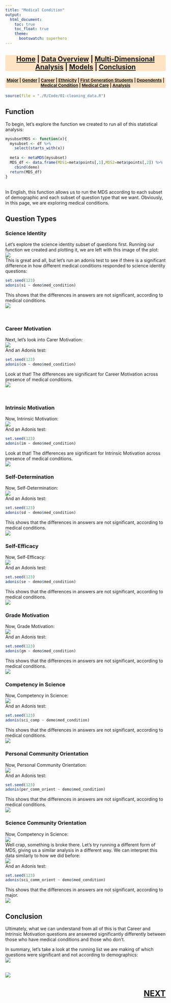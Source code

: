 ```yaml
---
title: "Medical Condition"
output:
  html_document:
    toc: true
    toc_float: true
    theme:
      bootswatch: superhero
---
```

<h3 style="background-color:bisque;text-align:center;font-size:150%;">[Home](https://pbischoff3.github.io/) | [Data Overview](https://pbischoff3.github.io/data_overview/) | [Multi-Dimensional Analysis](https://pbischoff3.github.io/multi_dimensional_analysis/) | [Models](https://pbischoff3.github.io/models/) | [Conclusion](https://pbischoff3.github.io/Conclusion/)</h3>

<h4 style="background-color:bisque;text-align:center;font-size:95%;">[Major](https://pbischoff3.github.io/multi_dimensional_analysis/Major/) | [Gender](https://pbischoff3.github.io/multi_dimensional_analysis/Gender/) | [Career](https://pbischoff3.github.io/multi_dimensional_analysis/career/) | [Ethnicity](https://pbischoff3.github.io/multi_dimensional_analysis/Ethnicity/) | [First Generation Students](https://pbischoff3.github.io/multi_dimensional_analysis/fgs/) | [Dependents](https://pbischoff3.github.io/multi_dimensional_analysis/dependents/)      | [Medical Condition](https://pbischoff3.github.io/multi_dimensional_analysis/medical_condition/) | [Medical Care](https://pbischoff3.github.io/multi_dimensional_analysis/medical_care/) | [Analysis](https://pbischoff3.github.io/multi_dimensional_analysis/analysis/)</h4>
  
```r
source(file = "./R/Code/01-cleaning_data.R")
```


## Function
To begin, let's explore the function we created to run all of this statistical analysis:
```r
mysubsetMDS <- function(x){
  mysubset <- df %>% 
    select(starts_with(x))
  
  meta <- metaMDS(mysubset)
  MDS_df <- data.frame(MDS1=meta$points[,1],MDS2=meta$points[,2]) %>%
    cbind(demo)
  return(MDS_df)
}
```
<br>
In English, this function allows us to run the MDS according to each subset of demographic and each subset of question type that we want. Obviously, in this page, we are exploring medical conditions.

## Question Types
### Science Identity
Let's explore the science identity subset of questions first. Running our function we created and plotting it, we are left with this image of the plot:<br>
![](../../R/Images/med_condition/si.png)
<br> This is great and all, but let's run an adonis test to see if there is a significant difference in how different medical conditions responded to science identity questions:
```r
set.seed(123)
adonis(si ~ demo$med_condition)
```
This shows that the differences in answers are not significant, according to medical conditions. <br>
![](../../R/Images/what_is_MDS/no.gif)

<br>

### Career Motivation
Next, let's look into Carer Motivation: <br>
![](../../R/Images/med_condition/cm.png)
<br>
And an Adonis test:
```r
set.seed(123)
adonis(cm ~ demo$med_condition)
```
Look at that! The differences are significant for Career Motivation across presence of medical conditions. <br>
![](../../R/Images/what_is_MDS/yes.gif)

<br>

### Intrinsic Motivation
Now, Intrinsic Motivation: <br>
![](../../R/Images/med_condition/im.png)
<br>
And an Adonis test:
```r
set.seed(123)
adonis(im ~ demo$med_condition)
```
Look at that! The differences are significant for Intrinsic Motivation across presence of medical conditions. <br>
![](../../R/Images/what_is_MDS/yes.gif)

### Self-Determination
Now, Self-Determination: <br>
![](../../R/Images/med_condition/sd.png)
<br>
And an Adonis test:
```r
set.seed(123)
adonis(sd ~ demo$med_condition)
```
This shows that the differences in answers are not significant, according to medical conditions. <br>
![](../../R/Images/what_is_MDS/no.gif)

### Self-Efficacy
Now, Self-Efficacy: <br>
![](../../R/Images/med_condition/se.png)
<br>
And an Adonis test:
```r
set.seed(123)
adonis(se ~ demo$med_condition)
```
This shows that the differences in answers are not significant, according to medical conditions. <br>
![](../../R/Images/what_is_MDS/no.gif)

### Grade Motivation
Now, Grade Motivation: <br>
![](../../R/Images/med_condition/gm.png)
<br>
And an Adonis test:
```r
set.seed(123)
adonis(gm ~ demo$med_condition)
```
This shows that the differences in answers are not significant, according to medical conditions. <br>
![](../../R/Images/what_is_MDS/no.gif)

### Competency in Science
Now, Competency in Science: <br>
![](../../R/Images/med_condition/sci_comp.png)
<br>
And an Adonis test:
```r
set.seed(123)
adonis(sci_comp ~ demo$med_condition)
```
This shows that the differences in answers are not significant, according to medical conditions. <br>
![](../../R/Images/what_is_MDS/no.gif)

### Personal Community Orientation
Now, Personal Community Orientation: <br>
![](../../R/Images/med_condition/per_comm_orient.png)
<br>
And an Adonis test:
```r
set.seed(123)
adonis(per_comm_orient ~ demo$med_condition)
```
This shows that the differences in answers are not significant, according to medical conditions. <br>
![](../../R/Images/what_is_MDS/no.gif)

### Science Community Orientation
Now, Competency in Science: <br>
![](../../R/Images/med_condition/sci_comm_orient1.png)
<br> Well crap, something is broke there. Let's try running a different form of MDS, giving us a similar analysis in a different way. We can interpret this data similarly to how we did before:
<br> 
![](../../R/Images/med_condition/sci_comm_orient2.png)
<br>
And an Adonis test:
```r
set.seed(123)
adonis(sci_comm_orient ~ demo$med_condition)
```
This shows that the differences in answers are not significant, according to major. <br>
![](../../R/Images/what_is_MDS/no.gif)

## Conclusion
Ultimately, what we can understand from all of this is that Career and Intrinsic Motivation questions are answered significantly differently between those who have medical conditions and those who don't. <br>

In summary, let's take a look at the running list we are making of which questions were significant and not according to demographics: <br>
![](../../R/Images/med_condition/table.png)
<br> <br>

![](../../R/Images/med_condition/conclusion.gif)

<h3 style="text-align:right;font-size:180%;">[**NEXT**](https://pbischoff3.github.io/multi_dimensional_analysis/medical_care/)